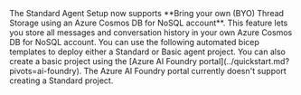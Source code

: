 <Note>
The Standard Agent Setup now supports **Bring your own (BYO) Thread Storage using an Azure Cosmos DB for NoSQL account**. This feature lets you store all messages and conversation history in your own Azure Cosmos DB for NoSQL account.
You can use the following automated bicep templates to deploy either a Standard or Basic agent project. You can also create a basic project using the [Azure AI Foundry portal](../quickstart.md?pivots=ai-foundry). The Azure AI Foundry portal currently doesn't support creating a Standard project.
</Note>